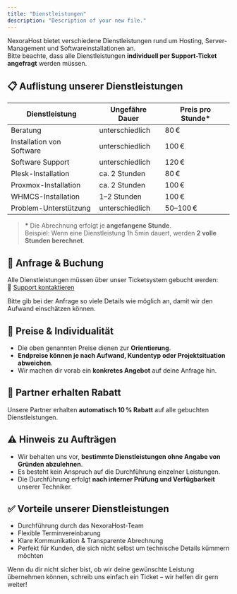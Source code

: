 ```yaml
---
title: "Dienstleistungen"
description: "Description of your new file."
---
```


NexoraHost bietet verschiedene Dienstleistungen rund um Hosting, Server-Management und Softwareinstallationen an.\
Bitte beachte, dass alle Dienstleistungen **individuell per Support-Ticket angefragt** werden müssen.

## 📋 Auflistung unserer Dienstleistungen

| Dienstleistung            | Ungefähre Dauer | Preis pro Stunde\* |
| ------------------------- | --------------- | ------------------ |
| Beratung                  | unterschiedlich | 80 €               |
| Installation von Software | unterschiedlich | 100 €              |
| Software Support          | unterschiedlich | 120 €              |
| Plesk-Installation        | ca. 2 Stunden   | 80 €               |
| Proxmox-Installation      | ca. 2 Stunden   | 100 €              |
| WHMCS-Installation        | 1–2 Stunden     | 100 €              |
| Problem-Unterstützung     | unterschiedlich | 50–100 €           |

> **\*** Die Abrechnung erfolgt je **angefangene Stunde**.\
> Beispiel: Wenn eine Dienstleistung 1h 5min dauert, werden **2 volle Stunden berechnet**.

## 💬 Anfrage & Buchung

Alle Dienstleistungen müssen über unser Ticketsystem gebucht werden:\
🔗 [Support kontaktieren](https://nexorahost.com/account/tickets)

Bitte gib bei der Anfrage so viele Details wie möglich an, damit wir den Aufwand einschätzen können.

## 💸 Preise & Individualität

- Die oben genannten Preise dienen zur **Orientierung**.
- **Endpreise können je nach Aufwand, Kundentyp oder Projektsituation abweichen**.
- Wir machen dir vorab ein **konkretes Angebot** auf deine Anfrage hin.

## 🤝 Partner erhalten Rabatt

Unsere Partner erhalten **automatisch 10 % Rabatt** auf alle gebuchten Dienstleistungen.

## ⚠️ Hinweis zu Aufträgen

- Wir behalten uns vor, **bestimmte Dienstleistungen ohne Angabe von Gründen abzulehnen**.
- Es besteht kein Anspruch auf die Durchführung einzelner Leistungen.
- Die Durchführung erfolgt **nach interner Prüfung und Verfügbarkeit** unserer Techniker.

## ✅ Vorteile unserer Dienstleistungen

- Durchführung durch das NexoraHost-Team
- Flexible Terminvereinbarung
- Klare Kommunikation & Transparente Abrechnung
- Perfekt für Kunden, die sich nicht selbst um technische Details kümmern möchten

Wenn du dir nicht sicher bist, ob wir deine gewünschte Leistung übernehmen können, schreib uns einfach ein Ticket – wir helfen dir gern weiter\!